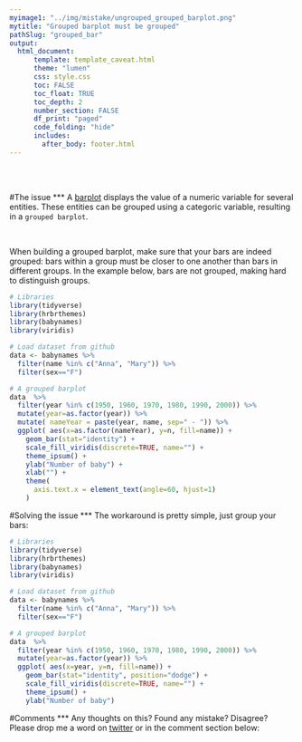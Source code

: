 ```yaml
---
myimage1: "../img/mistake/ungrouped_grouped_barplot.png"
mytitle: "Grouped barplot must be grouped"
pathSlug: "grouped_bar"
output:
  html_document:
      template: template_caveat.html
      theme: "lumen"
      css: style.css
      toc: FALSE
      toc_float: TRUE
      toc_depth: 2
      number_section: FALSE
      df_print: "paged"
      code_folding: "hide"
      includes:
        after_body: footer.html
---
```


<br><br>
<div class="mycontent">



#The issue
***
A [barplot](https://www.data-to-viz.com/graph/barplot.html) displays the value of a numeric variable for several entities. These entities can be grouped using a categoric variable, resulting in a `grouped barplot`.

<br>

When building a grouped barplot, make sure that your bars are indeed grouped: bars within a group must be closer to one another than bars in different groups. In the example below, bars are not grouped, making hard to distinguish groups.
```r
# Libraries
library(tidyverse)
library(hrbrthemes)
library(babynames)
library(viridis)

# Load dataset from github
data <- babynames %>%
  filter(name %in% c("Anna", "Mary")) %>%
  filter(sex=="F")

# A grouped barplot
data  %>%
  filter(year %in% c(1950, 1960, 1970, 1980, 1990, 2000)) %>%
  mutate(year=as.factor(year)) %>%
  mutate( nameYear = paste(year, name, sep=" - ")) %>%
  ggplot( aes(x=as.factor(nameYear), y=n, fill=name)) +
    geom_bar(stat="identity") +
    scale_fill_viridis(discrete=TRUE, name="") +
    theme_ipsum() +
    ylab("Number of baby") +
    xlab("") +
    theme(
      axis.text.x = element_text(angle=60, hjust=1)
    )
```



#Solving the issue
***
The workaround is pretty simple, just group your bars:
```r
# Libraries
library(tidyverse)
library(hrbrthemes)
library(babynames)
library(viridis)

# Load dataset from github
data <- babynames %>%
  filter(name %in% c("Anna", "Mary")) %>%
  filter(sex=="F")

# A grouped barplot
data  %>%
  filter(year %in% c(1950, 1960, 1970, 1980, 1990, 2000)) %>%
  mutate(year=as.factor(year)) %>%
  ggplot( aes(x=year, y=n, fill=name)) +
    geom_bar(stat="identity", position="dodge") +
    scale_fill_viridis(discrete=TRUE, name="") +
    theme_ipsum() +
    ylab("Number of baby")
```








#Comments
***
Any thoughts on this? Found any mistake? Disagree? Please drop me a word on [twitter](https://twitter.com/R_Graph_Gallery) or in the comment section below:
<br>




</div>














